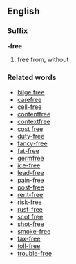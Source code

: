 ==English==

===Suffix===
'''-free'''

#free from, without

===Related words===

*[[bilge free]]
*[[carefree]]
*[[cell-free]]
*[[contentfree]]
*[[contextfree]]
*[[cost free]]
*[[duty-free]]
*[[fancy-free]]
*[[fat-free]]
*[[germfree]]
*[[ice-free]]
*[[lead-free]]
*[[pain-free]]
*[[post-free]]
*[[rent-free]]
*[[risk-free]]
*[[rust-free]]
*[[scot free]]
*[[shot-free]]
*[[smoke-free]]
*[[tax-free]]
*[[toll-free]]
*[[trouble-free]]